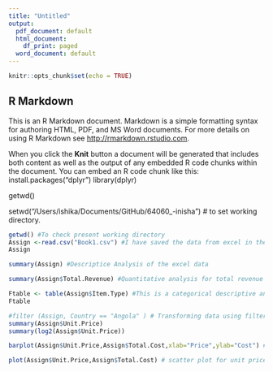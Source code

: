 ```yaml
---
title: "Untitled"
output:
  pdf_document: default
  html_document:
    df_print: paged
  word_document: default
---
```


```r
knitr::opts_chunk$set(echo = TRUE)
```

## R Markdown

This is an R Markdown document. Markdown is a simple formatting syntax for authoring HTML, PDF, and MS Word documents. For more details on using R Markdown see <http://rmarkdown.rstudio.com>.

When you click the **Knit** button a document will be generated that includes both content as well as the output of any embedded R code chunks within the document. You can embed an R code chunk like this:
install.packages("dplyr")
library(dplyr)

getwd()

setwd("/Users/ishika/Documents/GitHub/64060_-inisha") # to set working directory.

```r

getwd() #To check present working directory
Assign <-read.csv("Book1.csv") #I have saved the data from excel in the data frame named Assign. I will use the data frame when ever i need the excel data for math or graphical representation.
Assign
```

```r

summary(Assign) #Descriptice Analysis of the excel data 
```
```r
summary(Assign$Total.Revenue) #Quantitative analysis for total revenue 
```


```r

Ftable <- table(Assign$Item.Type) #This is a categorical descriptive analysis
Ftable
```

```r
#filter (Assign, Country == "Angola" ) # Transforming data using filter function. Filter essentially revive data row wise. 
summary(Assign$Unit.Price)
summary(log2(Assign$Unit.Price))
```

```r
barplot(Assign$Unit.Price,Assign$Total.Cost,xlab="Price",ylab="Cost") # Displaying barplot for unit price and total cost
```

```r
plot(Assign$Unit.Price,Assign$Total.Cost) # scatter plot for unit price and Total cost.
```